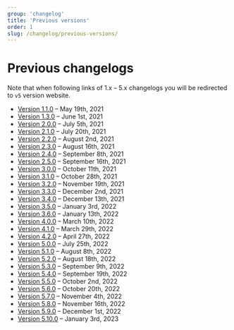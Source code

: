 ```yaml
---
group: 'changelog'
title: 'Previous versions'
order: 1
slug: /changelog/previous-versions/
---
```


# Previous changelogs

Note that when following links of 1.x – 5.x changelogs you will be redirected to `v5` version website.

- [Version 1.1.0](https://v5.mantine.dev/changelog/1-1-0/) – May 19th, 2021
- [Version 1.3.0](https://v5.mantine.dev/changelog/1-3-0/) – June 1st, 2021
- [Version 2.0.0](https://v5.mantine.dev/changelog/2-0-0/) – July 5th, 2021
- [Version 2.1.0](https://v5.mantine.dev/changelog/2-1-0/) – July 20th, 2021
- [Version 2.2.0](https://v5.mantine.dev/changelog/2-2-0/) – August 2nd, 2021
- [Version 2.3.0](https://v5.mantine.dev/changelog/2-3-0/) – August 16th, 2021
- [Version 2.4.0](https://v5.mantine.dev/changelog/2-4-0/) – September 8th, 2021
- [Version 2.5.0](https://v5.mantine.dev/changelog/2-5-0/) – September 16th, 2021
- [Version 3.0.0](https://v5.mantine.dev/changelog/3-0-0/) – October 11th, 2021
- [Version 3.1.0](https://v5.mantine.dev/changelog/3-1-0/) – October 28th, 2021
- [Version 3.2.0](https://v5.mantine.dev/changelog/3-2-0/) – November 19th, 2021
- [Version 3.3.0](https://v5.mantine.dev/changelog/3-3-0/) – December 2nd, 2021
- [Version 3.4.0](https://v5.mantine.dev/changelog/3-4-0/) – December 13th, 2021
- [Version 3.5.0](https://v5.mantine.dev/changelog/3-5-0/) – January 3rd, 2022
- [Version 3.6.0](https://v5.mantine.dev/changelog/3-6-0/) – January 13th, 2022
- [Version 4.0.0](https://v5.mantine.dev/changelog/4-0-0/) – March 10th, 2022
- [Version 4.1.0](https://v5.mantine.dev/changelog/4-1-0/) – March 29th, 2022
- [Version 4.2.0](https://v5.mantine.dev/changelog/4-2-0/) – April 27th, 2022
- [Version 5.0.0](https://v5.mantine.dev/changelog/5-0-0/) – July 25th, 2022
- [Version 5.1.0](https://v5.mantine.dev/changelog/5-1-0/) – August 8th, 2022
- [Version 5.2.0](https://v5.mantine.dev/changelog/5-2-0/) – August 18th, 2022
- [Version 5.3.0](https://v5.mantine.dev/changelog/5-3-0/) – September 9th, 2022
- [Version 5.4.0](https://v5.mantine.dev/changelog/5-4-0/) – September 19th, 2022
- [Version 5.5.0](https://v5.mantine.dev/changelog/5-5-0/) – October 2nd, 2022
- [Version 5.6.0](https://v5.mantine.dev/changelog/5-6-0/) – October 20th, 2022
- [Version 5.7.0](https://v5.mantine.dev/changelog/5-7-0/) – November 4th, 2022
- [Version 5.8.0](https://v5.mantine.dev/changelog/5-8-0/) – November 16th, 2022
- [Version 5.9.0](https://v5.mantine.dev/changelog/5-9-0/) – December 1st, 2022
- [Version 5.10.0](https://v5.mantine.dev/changelog/5-10-0/) – January 3rd, 2023
